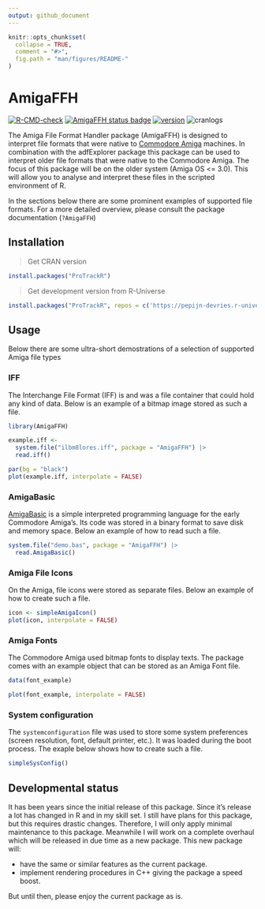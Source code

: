 ```yaml
---
output: github_document
---
```


```r
knitr::opts_chunk$set(
  collapse = TRUE,
  comment = "#>",
  fig.path = "man/figures/README-"
)
```

# AmigaFFH

<!-- badges: start -->
[![R-CMD-check](https://github.com/pepijn-devries/AmigaFFH/actions/workflows/R-CMD-check.yaml/badge.svg)](https://github.com/pepijn-devries/AmigaFFH/actions/workflows/R-CMD-check.yaml)
[![AmigaFFH status badge](https://pepijn-devries.r-universe.dev/badges/AmigaFFH)](https://pepijn-devries.r-universe.dev/AmigaFFH)
[![version](https://www.r-pkg.org/badges/version/AmigaFFH)](https://CRAN.R-project.org/package=AmigaFFH)
![cranlogs](https://cranlogs.r-pkg.org/badges/AmigaFFH)
<!-- badges: end -->

The Amiga File Format Handler package (AmigaFFH) is designed to interpret file formats that were native
to [Commodore Amiga](https://en.wikipedia.org/wiki/Amiga) machines.
In combination with the adfExplorer package this package can be used to interpret older file formats that
were native to the Commodore Amiga. The focus of this package will be on the older system (Amiga OS <= 3.0).
This will allow you to analyse and interpret these files in the scripted environment of R.

In the sections below there are some prominent examples of supported file formats. For a more detailed
overview, please consult the package documentation (`?AmigaFFH`)

## Installation

> Get CRAN version
```r
install.packages("ProTrackR")
```
> Get development version from R-Universe
``` r
install.packages("ProTrackR", repos = c('https://pepijn-devries.r-universe.dev', 'https://cloud.r-project.org'))
```

## Usage

Below there are some ultra-short demostrations of a selection of supported Amiga file types

### IFF

The Interchange File Format (IFF) is and was a file container that could hold any kind of data.
Below is an example of a bitmap image stored as such a file.

```r
library(AmigaFFH)

example.iff <-
  system.file("ilbm8lores.iff", package = "AmigaFFH") |>
  read.iff()

par(bg = "black")
plot(example.iff, interpolate = FALSE)
```

### AmigaBasic

[AmigaBasic](https://en.wikipedia.org/wiki/Amiga_Basic) is a simple interpreted programming
language for the early Commodore Amiga's. Its code was stored in a binary format to save
disk and memory space. Below an example of how to read such a file.

```r
system.file("demo.bas", package = "AmigaFFH") |>
  read.AmigaBasic()
```

### Amiga File Icons

On the Amiga, file icons were stored as separate files. Below an example of
how to create such a file.

```r
icon <- simpleAmigaIcon()
plot(icon, interpolate = FALSE)
```

### Amiga Fonts

The Commodore Amiga used bitmap fonts to display texts. The package comes with an
example object that can be stored as an Amiga Font file.

```r
data(font_example)

plot(font_example, interpolate = FALSE)
```

### System configuration

The `systemconfiguration` file was used to store some system preferences (screen resolution, font,
default printer, etc.). It was loaded during the boot process. The exaple below shows how to create
such a file.

```r
simpleSysConfig()
```

## Developmental status

It has been years since the initial release of this package. Since it's release
a lot has changed in R and in my skill set. I still have plans for this package,
but this requires drastic changes. Therefore, I will only apply minimal maintenance
to this package. Meanwhile I will work on a complete overhaul which will be released
in due time as a new package. This new package will:

 * have the same or similar features as the current package.
 * implement rendering procedures in C++ giving the package a speed boost.

But until then, please enjoy the current package as is.
